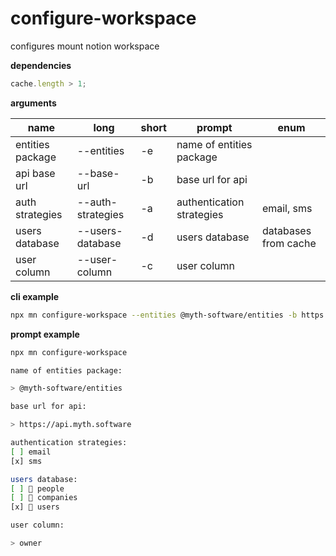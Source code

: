 # configure-workspace

configures mount notion workspace

**dependencies**

```typescript
cache.length > 1;
```

**arguments**

| name             | long              | short | prompt                    | enum                 |
| ---------------- | ----------------- | ----- | ------------------------- | -------------------- |
| entities package | --entities        | -e    | name of entities package  |                      |
| api base url     | --base-url        | -b    | base url for api          |                      |
| auth strategies  | --auth-strategies | -a    | authentication strategies | email, sms           |
| users database   | --users-database  | -d    | users database            | databases from cache |
| user column      | --user-column     | -c    | user column               |                      |

**cli example**

```sh title="terminal"
npx mn configure-workspace --entities @myth-software/entities -b https://api.myth.software -a sms -a email --users-database users --user-column owner
```

**prompt example**

```sh title="terminal"
npx mn configure-workspace
```

```sh
name of entities package:

> @myth-software/entities

base url for api:

> https://api.myth.software

authentication strategies:
[ ] email
[x] sms

users database:
[ ] 👥 people
[ ] 🏢 companies
[x] 🙂 users

user column:

> owner
```
